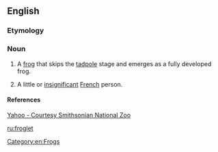 ==English==

===Etymology===
{{suffix|frog|let|lang=en}}

===Noun===
{{en-noun}}

# A [[frog]] that skips the [[tadpole]] stage and emerges as a fully developed frog.
# {{lb|en|ethnic slur}} A little or [[insignificant]] [[French]] person.

====References====
[http://news.yahoo.com/photo/071130/480/c370b2cf603440a18b15b59211492e91 Yahoo - Courtesy Smithsonian National Zoo]

[[Category:en:Frogs]]

[[ru:froglet]]